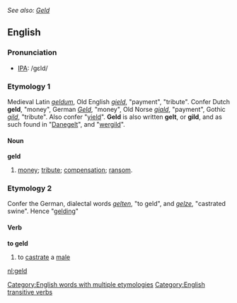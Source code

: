 ''See also: [[Geld]]''
==English==
===Pronunciation===
*[[IPA]]: /gɛld/

===Etymology 1===
Medieval Latin ''[[geldum]]'', Old English ''[[gield]]'', "payment", "tribute". Confer Dutch '''geld''', "money", German ''[[Geld]]'', "money", Old Norse ''[[giald]]'', "payment", Gothic ''[[gild]]'', "tribute". Also confer "[[yield]]". '''Geld''' is also written '''gelt''', or '''gild''', and as such found in "[[Danegelt]]", and "[[wergild]]".

====Noun====
'''geld'''
#[[money]]; [[tribute]]; [[compensation]]; [[ransom]].

===Etymology 2===
Confer the German, dialectal words ''[[gelten]]'', "to geld", and ''[[gelze]]'', "castrated swine". Hence "[[gelding]]"

====Verb====
'''to geld'''
# to [[castrate]] a [[male]]

[[Category:English words with multiple etymologies]]
[[Category:English transitive verbs]]

[[nl:geld]]